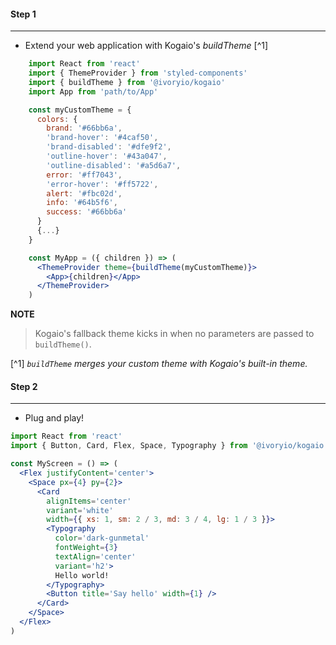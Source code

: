 #### **Step 1**

---

- Extend your web application with Kogaio's _buildTheme_ [^1]

```jsx static
    import React from 'react'
    import { ThemeProvider } from 'styled-components'
    import { buildTheme } from '@ivoryio/kogaio'
    import App from 'path/to/App'

    const myCustomTheme = {
      colors: {
        brand: '#66bb6a',
        'brand-hover': '#4caf50',
        'brand-disabled': '#dfe9f2',
        'outline-hover': '#43a047',
        'outline-disabled': '#a5d6a7',
        error: '#ff7043',
        'error-hover': '#ff5722',
        alert: '#fbc02d',
        info: '#64b5f6',
        success: '#66bb6a'
      }
      {...}
    }

    const MyApp = ({ children }) => (
      <ThemeProvider theme={buildTheme(myCustomTheme)}>
        <App>{children}</App>
      </ThemeProvider>
    )
```

**NOTE**

> Kogaio's fallback theme kicks in when no parameters are passed to `buildTheme()`.

[^1] _<span style="font-size: 14px;">`buildTheme` merges your custom theme with Kogaio's built-in theme.</span>_

#### **Step 2**

---

- Plug and play!

```jsx static
import React from 'react'
import { Button, Card, Flex, Space, Typography } from '@ivoryio/kogaio'

const MyScreen = () => (
  <Flex justifyContent='center'>
    <Space px={4} py={2}>
      <Card
        alignItems='center'
        variant='white'
        width={{ xs: 1, sm: 2 / 3, md: 3 / 4, lg: 1 / 3 }}>
        <Typography
          color='dark-gunmetal'
          fontWeight={3}
          textAlign='center'
          variant='h2'>
          Hello world!
        </Typography>
        <Button title='Say hello' width={1} />
      </Card>
    </Space>
  </Flex>
)
```
